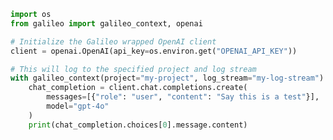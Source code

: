 ```python Python
import os
from galileo import galileo_context, openai

# Initialize the Galileo wrapped OpenAI client
client = openai.OpenAI(api_key=os.environ.get("OPENAI_API_KEY"))

# This will log to the specified project and log stream
with galileo_context(project="my-project", log_stream="my-log-stream"):
    chat_completion = client.chat.completions.create(
        messages=[{"role": "user", "content": "Say this is a test"}], 
        model="gpt-4o"
    )
    print(chat_completion.choices[0].message.content) 